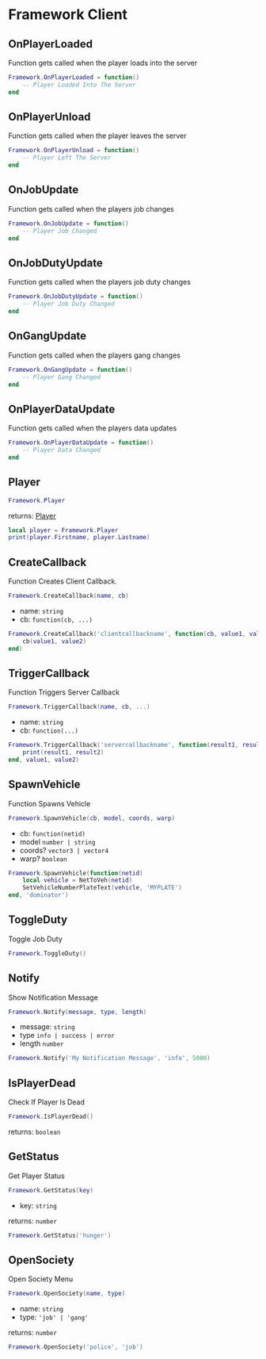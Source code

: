 # Framework Client

## OnPlayerLoaded

Function gets called when the player loads into the server

```lua
Framework.OnPlayerLoaded = function()
    -- Player Loaded Into The Server
end
```

## OnPlayerUnload

Function gets called when the player leaves the server

```lua
Framework.OnPlayerUnload = function()
    -- Player Left The Server
end
```

## OnJobUpdate

Function gets called when the players job changes

```lua
Framework.OnJobUpdate = function()
    -- Player Job Changed
end
```

## OnJobDutyUpdate

Function gets called when the players job duty changes

```lua
Framework.OnJobDutyUpdate = function()
    -- Player Job Duty Changed
end
```

## OnGangUpdate

Function gets called when the players gang changes

```lua
Framework.OnGangUpdate = function()
    -- Player Gang Changed
end
```

## OnPlayerDataUpdate

Function gets called when the players data updates

```lua
Framework.OnPlayerDataUpdate = function()
    -- Player Data Changed
end
```

## Player

```lua
Framework.Player
```

returns: [Player](/bridge/framework/player)

```lua
local player = Framework.Player
print(player.Firstname, player.Lastname)
```

## CreateCallback

Function Creates Client Callback.

```lua
Framework.CreateCallback(name, cb)
```

- name: `string`
- cb: `function(cb, ...)`

```lua
Framework.CreateCallback('clientcallbackname', function(cb, value1, value2)
    cb(value1, value2)
end)
```

## TriggerCallback

Function Triggers Server Callback

```lua
Framework.TriggerCallback(name, cb, ...)
```

- name: `string`
- cb: `function(...)`

```lua
Framework.TriggerCallback('servercallbackname', function(result1, result2)
    print(result1, result2)
end, value1, value2)
```

## SpawnVehicle

Function Spawns Vehicle

```lua
Framework.SpawnVehicle(cb, model, coords, warp)
```

- cb: `function(netid)`
- model `number | string`
- coords? `vector3 | vector4`
- warp? `boolean`

```lua
Framework.SpawnVehicle(function(netid)
    local vehicle = NetToVeh(netid)
    SetVehicleNumberPlateText(vehicle, 'MYPLATE')
end, 'dominator')
```

## ToggleDuty

Toggle Job Duty

```lua
Framework.ToggleDuty()
```

## Notify

Show Notification Message

```lua
Framework.Notify(message, type, length)
```

- message: `string`
- type `info | success | error`
- length `number`

```lua
Framework.Notify('My Notification Message', 'info', 5000)
```

## IsPlayerDead

Check If Player Is Dead

```lua
Framework.IsPlayerDead()
```

returns: `boolean`

## GetStatus

Get Player Status

```lua
Framework.GetStatus(key)
```

- key: `string` 

returns: `number`

```lua
Framework.GetStatus('hunger')
```

## OpenSociety

Open Society Menu

```lua
Framework.OpenSociety(name, type)
```

- name: `string`
- type: `'job' | 'gang'`

returns: `number`

```lua
Framework.OpenSociety('police', 'job')
```